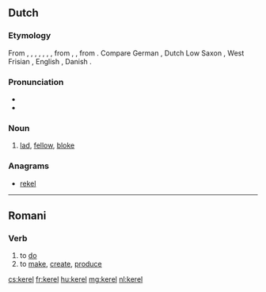 ==Dutch==
===Etymology===
From {{etyl|dum|nl}} {{term|kerel|lang=dum}}, {{term|carel|lang=dum}}, {{term|caerl|lang=dum}}, {{term|kerl|lang=dum}}, {{etyl|odt|nl}} {{recons|karl|lang=odt}}, {{recons|karal|lang=odt}}, {{recons|keril|lang=odt}}, from {{etyl|frk|nl}} {{recons|karil|lang=frk}}, {{recons|karal|lang=frk}}, from {{etyl|gem-pro|nl}} {{recons|karilaz|lang=gem-pro}}. Compare German {{term|Kerl|lang=de}}, Dutch Low Saxon {{term|keerl}}, West Frisian {{term|tsjirl|lang=fy}}, English {{term|churl|lang=en}}, Danish {{term|karl|lang=da}}.

===Pronunciation===
*{{audio|Nl-kerel.ogg|audio}}
*{{hyphenation|ke|rel}}

===Noun===
{{nl-noun|m|kerels|kereltje}}
# [[lad]], [[fellow]], [[bloke]]

===Anagrams===
* [[rekel#Dutch|rekel]]

----

==Romani==

===Verb===
{{rom-verb|el}}

# to [[do]]
# to [[make]], [[create]], [[produce]]

[[cs:kerel]]
[[fr:kerel]]
[[hu:kerel]]
[[mg:kerel]]
[[nl:kerel]]